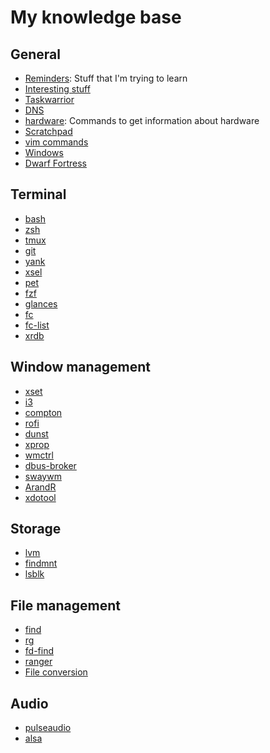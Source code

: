 = My knowledge base =

== General ==
* [[Reminders]]: Stuff that I'm trying to learn
* [[Interesting stuff]]
* [[Taskwarrior]]
* [[DNS]]
* [[hardware]]: Commands to get information about hardware
* [[Scratchpad]]
* [[vim commands]]
* [[Windows]]
* [[Dwarf Fortress]]

== Terminal ==

* [[bash]]
* [[zsh]]
* [[tmux]]
* [[git]]
* [[yank]]
* [[xsel]]
* [[pet]]
* [[fzf]]
* [[glances]]
* [[fc]]
* [[fc-list]]
* [[xrdb]]

== Window management ==

* [[xset]]
* [[i3]]
* [[compton]]
* [[rofi]]
* [[dunst]]
* [[xprop]]
* [[wmctrl]]
* [[dbus-broker]]
* [[swaywm]]
* [[ArandR]]
* [[xdotool]]

== Storage ==

* [[lvm]]
* [[findmnt]]
* [[lsblk]]

== File management ==

* [[find]]
* [[rg]]
* [[fd-find]]
* [[ranger]]
* [[File conversion]]

== Audio ==

* [[pulseaudio]]
* [[alsa]]
